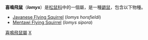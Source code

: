 {{Automatic taxobox
| taxon = Iomys
| authority = 
| name = 喜鳴飛鼠屬
| image = SciuropterusDavisoniKeulemans.jpg
| image_caption = Iomys horsfieldii 
}}
'''喜鳴飛鼠'''（'''''Iomys'''''）是[[松鼠科|松鼠科]]中的一個屬，是一種[[鼯鼠|鼯鼠]]，包含以下物種。
* [[Javanese_Flying_Squirrel|Javanese Flying Squirrel]] (''Iomys horsfieldi'')
* [[Mentawi_Flying_Squirrel|Mentawi Flying Squirrel]] (''Iomys sipora'')

{{Taxonbar|from=Q429757}}

[[Category:喜鳴飛鼠屬|]]
[[Category:松鼠科|X]]

{{Sciuridae-stub}}